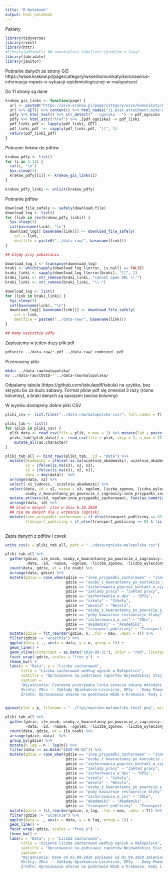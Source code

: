 ```yaml
---
title: "R Notebook"
output: html_notebook
---
```


Pakiety

```r
library(tidyverse)
library(rvest)
library(httr)
#library(pdftools) ## ewentualnie tabulizer (problem z Javą)
library(lubridate)
library(janitor)
```

Pobranie danych ze strony GIS https://wsse.krakow.pl/page/category/wsse/komunikaty/koronawirus-informacja-mpwis-o-sytuacji-epidemiologicznej-w-malopolsce/

Do 11 strony są dane 

```r

krakow_gis_links <- function(page) {
  url <- paste0("https://wsse.krakow.pl/page/category/wsse/komunikaty/koronawirus-informacja-mpwis-o-sytuacji-epidemiologicznej-w-malopolsce/page/", page, "/")
  url %>% GET() %>% content() %>% html_nodes("li.post-attachment.mime-application-pdf > a") -> pdfy
  pdfy %>% html_text() %>% str_detect(" - ogniska - ") -> pdf_ogniska
  pdfy %>% html_attr("href") %>% .[pdf_ogniska] -> pdf_linki
  pdf_linki_pdf <- lapply(pdf_linki, GET)
  pdf_linki_pdf  <- sapply(pdf_linki_pdf, "[[", 1)
  return(pdf_linki_pdf)
}

``` 

Pobranie linków do pdfów

```r
krakow_pdfy <- list()
for (i in 1:11) {
  cat(i, "\n")
  Sys.sleep(1)
  krakow_pdfy[[i]] <- krakow_gis_links(i) 
}

krakow_pdfy_linki <- unlist(krakow_pdfy)

```

Pobranie pdfów

```r
download_file_safely <- safely(download.file)
download_log <- list()
for (link in rev(krakow_pdfy_linki)) {
  Sys.sleep(3)
  cat(basename(link), "\n")
  download_log[[ basename(link)]] <- download_file_safely(
    url = link,  
    destfile = paste0("../data-raw/", basename(link)))
}

## blędy przy pobieraniu

download_log_l <- transpose(download_log)
braki <- which(sapply(download_log_l$error, is.null) == FALSE)
braki_linki <- sapply(download_log_l$error[braki], "[[", 1)
braki_linki <- str_remove(braki_linki, "cannot open URL \\'")
braki_linki <- str_remove(braki_linki, "\\'")

download_log <- list()
for (link in braki_linki) {
  Sys.sleep(3)
  cat(basename(link), "\n")
  download_log[[ basename(link)]] <- download_file_safely(
    url = link,  
    destfile = paste0("../data-raw/", basename(link)))
}

## mamy wszystkie pdfy
```

Zapisujemy w jeden duzy plik pdf

```bash
pdfunite ../data-raw/*.pdf ../data-raw/_combined_.pdf
```

Przenosimy pliki

```bash
mkdir ../data-raw/malopolska/
mv ../data-raw/COVID-* ../data-raw/malopolska/
```

Odpalamy tabula (https://github.com/tabulapdf/tabula) na szybko, bez skryptu bo za duzo zabawy. Format pliów pdf się zmieniał 3 razy (rózne kolumny), a braki danych są spacjami (wcina kolumny)

W wyniku dostajemy dobre pliki CSV

```r
pliki_csv <- list.files("../data-raw/malopolska-csv/", full.names = T)

pliki_tab <- list()
for (plik in pliki_csv) {
  plik_data <- read_csv(file = plik, n_max = 1) %>% mutate(lab = paste(X3, X4)) %>% pull(lab) %>% str_extract("\\d{1,2}\\.\\d{1,2}\\.\\d{4}")
  pliki_tab[[plik_data]] <- read_csv(file = plik, skip = 2, n_max = 22) %>%  janitor::clean_names()  %>%
    mutate_all(as.character)
}

pliki_tab_all <- bind_rows(pliki_tab, .id = "data") %>%
  mutate(akademiki = ifelse(!is.na(uczelnie_akademiki), uczelnie_akademiki, akademiki),
         x3 = ifelse(is.na(x3), x2, x3),
         x2 = ifelse(is.na(x1), x2, x1),
         data = dmy(data))  %>%
  arrange(data, x2) %>%
  select(-x1_ludnosc, -uczelnie_akademiki) %>%
  select(data, id = x2, nazwa = x3, ogolem, liczba_zgonow, liczba_wyleczonych, 
         osoby_z_kwarantanny_po_powrocie_z_zagranicy:inne_przypadki_zachorowan) %>%
  mutate_at(vars(id, ogolem:inne_przypadki_zachorowan), funs(as.numeric(str_remove_all(., " ")))) %>%
  arrange(data, id) %>%
  ## blad w danych  stan w dniu 6.10.2020 
  ## nie ma danych dla 1 wrzesnia (ognisk)
  mutate(inne_przypadki_zachorowan = if_else(transport_publiczny == 83 & !is.na(transport_publiczny), 83, inne_przypadki_zachorowan),
         transport_publiczny = if_else(transport_publiczny == 83 & !is.na(transport_publiczny), 0, transport_publiczny)) 
  
```

Zapis danych z pdfów i csvek

```r
write_csv(x = pliki_tab_all, path = "../data/ogniska-malopolska.csv")
```

```r
pliki_tab_all %>%
  gather(gdzie, ile_osob, osoby_z_kwarantanny_po_powrocie_z_zagranicy:inne_przypadki_zachorowan, 
         -data, -id, -nazwa, -ogolem, -liczba_zgonow, -liczba_wyleczonych) %>%
  count(data, gdzie, wt = ile_osob) %>%
  arrange(data, gdzie) %>%
  mutate(gdzie = case_when(gdzie == "inne_przypadki_zachorowan" ~ "inne przypadki",
                           gdzie == "osoby_z_kwarantanny_po_kontakcie_z_osoba_zakazona" ~ "kwarantanna: po kontakcie",
                           gdzie == "zachorowania_poprzez_kontakt_w_szpitalu_lub_przychodni" ~  "szpital lub przychodnia",
                           gdzie == "zaklady_pracy" ~ "zakład pracy",
                           gdzie == "zachorowania_w_dps" ~ "DPSy",
                           gdzie == "szkoly" ~ "Szkoły",
                           gdzie == "wesela" ~ "Wesela",
                           gdzie == "osoby_z_kwarantanny_po_powrocie_z_zagranicy" ~ "Kwarantanna: zagranica",
                           gdzie == "puby_kawiarnie_restauracje_kluby" ~ "Puby, kawiarnie, restauracje, kluby",
                           gdzie == "zachorowania_w_zol" ~ "ZOLe",
                           gdzie == "akademiki" ~ "Akademiki",
                           gdzie == "transport_publiczny" ~ "Transport publiczny")) %>%
  mutate(gdzie = fct_reorder(gdzie, n, .fun = max, .desc = T)) %>%
  filter(gdzie != "uczelnie") %>%
  ggplot(data = ., aes(x = data, y = n, group = 1)) +
  geom_line() + 
  geom_vline(xintercept = as.Date("2020-08-31"), color = "red", linetype = "dashed") + 
  facet_wrap(~gdzie, scales = "free_y")  +
  theme_bw() +
  labs(x = "Data", y = "Liczba zachorowań", 
       title = "Liczba zachorowań według ognisk w Małopolsce",
       subtitle = "Opracowanie na podstawie raportów Wojewódzkiej Stacji Sanitarno-Epidemiologicznej w Krakowie",
       caption = 
       "Wyjaśnienia: Czerwona przerywana linia oznacza zmianę metodyki raportowania po 01.09.2020 (nie było rozróżnienia na szkoły, wesela itp). Dla 01.09.2020 nie ma raportu w pdf.
       Skróty: ZOLe -- Zakłady Opiekuńczo-Lecznicze, DPSy -- Domy Pomocy Społecznej, Kwarantanna -- dotyczy stwierdzenia zachorowania w trakcie odbywania kwarantanny (po wcześniejszym kontakcie).
       Źródło: Opracowanie własne na podstawie WSSE w Krakowie. Kody i dane dostępne są na. Wszelkie błędy są po mojej stronie (@mberesewicz)") -> p
  

ggsave(plot = p, filename = "../figs/ogniska-malopolska-total.png", width = 12, height = 6)
```



```r
pliki_tab_all %>%
  gather(gdzie, ile_osob, osoby_z_kwarantanny_po_powrocie_z_zagranicy:inne_przypadki_zachorowan, 
         -data, -id, -nazwa, -ogolem, -liczba_zgonow, -liczba_wyleczonych) %>%
  count(data, gdzie, wt = ile_osob) %>%
  arrange(gdzie, data)  %>%
  group_by(gdzie) %>%
  mutate(n_lag = n - lag(n)) %>%
  filter(data >= as.Date("2020-09-03")) %>%
  mutate(gdzie = case_when(gdzie == "inne_przypadki_zachorowan" ~ "inne przypadki",
                           gdzie == "osoby_z_kwarantanny_po_kontakcie_z_osoba_zakazona" ~ "kwarantanna: po kontakcie",
                           gdzie == "zachorowania_poprzez_kontakt_w_szpitalu_lub_przychodni" ~  "szpital lub przychodnia",
                           gdzie == "zaklady_pracy" ~ "zakład pracy",
                           gdzie == "zachorowania_w_dps" ~ "DPSy",
                           gdzie == "szkoly" ~ "Szkoły",
                           gdzie == "wesela" ~ "Wesela",
                           gdzie == "osoby_z_kwarantanny_po_powrocie_z_zagranicy" ~ "Kwarantanna: zagranica",
                           gdzie == "puby_kawiarnie_restauracje_kluby" ~ "Puby, kawiarnie, restauracje, kluby",
                           gdzie == "zachorowania_w_zol" ~ "ZOLe",
                           gdzie == "akademiki" ~ "Akademiki",
                           gdzie == "transport_publiczny" ~ "Transport publiczny")) %>%
  mutate(gdzie = fct_reorder(gdzie, n_lag, .fun = max, .desc = T)) %>%
  filter(gdzie != "uczelnie") %>%
  ggplot(data = ., aes(x = data, y = n_lag, group = 1)) +
  geom_line() + 
  facet_wrap(~gdzie, scales = "free_y")  +
  theme_bw() +
  labs(x = "Data", y = "Liczba zachorowań", 
       title = "Dzienna liczba zachorowań według ognisk w Małopolsce",
       subtitle = "Opracowanie na podstawie raportów Wojewódzkiej Stacji Sanitarno-Epidemiologicznej w Krakowie",
       caption = 
       "Wyjaśnienia: Dane od 02.09.2020 ponieważ od 01.09.2020 zmieniono metodykę reportowania. Dla 01.09.2020 nie ma raportu w pdf.
       Skróty: ZOLe -- Zakłady Opiekuńczo-Lecznicze, DPSy -- Domy Pomocy Społecznej, Kwarantanna -- dotyczy stwierdzenia zachorowania w trakcie odbywania kwarantanny (po wcześniejszym kontakcie).
       Źródło: Opracowanie własne na podstawie WSSE w Krakowie. Kody i dane dostępne są na. Wszelkie błędy są po mojej stronie (@mberesewicz)")
```

